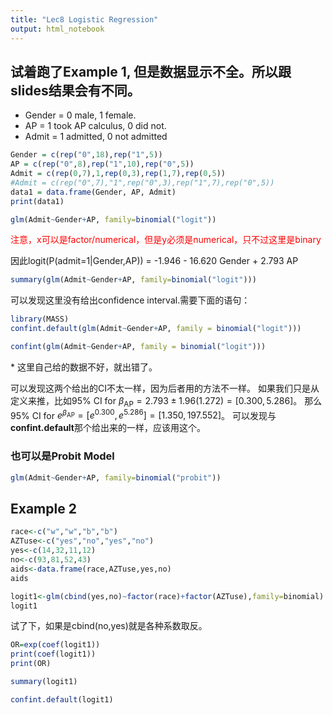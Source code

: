 ```yaml
---
title: "Lec8 Logistic Regression"
output: html_notebook
---
```


## 试着跑了Example 1, 但是数据显示不全。所以跟slides结果会有不同。
* Gender = 0 male, 1 female.
* AP = 1 took AP calculus, 0 did not.
* Admit = 1 admitted, 0 not admitted
```r
Gender = c(rep("0",18),rep("1",5))
AP = c(rep("0",8),rep("1",10),rep("0",5))
Admit = c(rep(0,7),1,rep(0,3),rep(1,7),rep(0,5))
#Admit = c(rep("0",7),"1",rep("0",3),rep("1",7),rep("0",5))
data1 = data.frame(Gender, AP, Admit)
print(data1)
```
```r
glm(Admit~Gender+AP, family=binomial("logit"))
```
<span style="color:red">注意，x可以是factor/numerical，但是y必须是numerical，只不过这里是binary</span>

因此logit(P(admit=1|Gender,AP)) = -1.946 - 16.620 Gender + 2.793 AP
```r
summary(glm(Admit~Gender+AP, family=binomial("logit")))
```
可以发现这里没有给出confidence interval.需要下面的语句：
```r
library(MASS)
confint.default(glm(Admit~Gender+AP, family = binomial("logit")))
```

```r
confint(glm(Admit~Gender+AP, family = binomial("logit")))
```
\* 这里自己给的数据不好，就出错了。

可以发现这两个给出的CI不太一样，因为后者用的方法不一样。
如果我们只是从定义来推，比如95% CI for $\beta_{\mathrm{AP}} = 2.793 \pm 1.96(1.272) = [0.300,5.286]$。
那么95% CI for $e^{\beta_{\mathrm{AP}}} = [e^{0.300},e^{5.286}] = [1.350, 197.552]$。
可以发现与**confint.default**那个给出来的一样，应该用这个。

### 也可以是Probit Model
```r
glm(Admit~Gender+AP, family=binomial("probit"))
```

## Example 2
```r
race<-c("w","w","b","b")
AZTuse<-c("yes","no","yes","no")
yes<-c(14,32,11,12)
no<-c(93,81,52,43)
aids<-data.frame(race,AZTuse,yes,no)
aids
```

```r
logit1<-glm(cbind(yes,no)~factor(race)+factor(AZTuse),family=binomial)
logit1
```
试了下，如果是cbind(no,yes)就是各种系数取反。

```r
OR=exp(coef(logit1))
print(coef(logit1))
print(OR)
```

```r
summary(logit1)
```
```r
confint.default(logit1)
```


